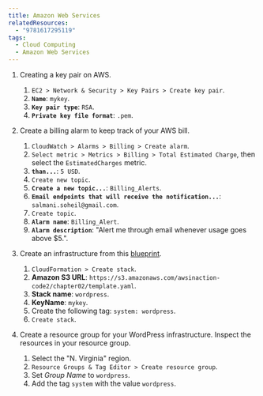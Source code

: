 ```yaml
---
title: Amazon Web Services
relatedResources:
  - "9781617295119"
tags:
  - Cloud Computing
  - Amazon Web Services
---
```


1. Creating a key pair on AWS.

   <Solution>

   1. `EC2 > Network & Security > Key Pairs > Create key pair`.
   2. **`Name`**: `mykey`.
   3. **`Key pair type`**: `RSA`.
   4. **`Private key file format`**: `.pem`.

   </Solution>

2. Create a billing alarm to keep track of your AWS bill.

   <Solution>

   1. `CloudWatch > Alarms > Billing > Create alarm`.
   2. `Select metric > Metrics > Billing > Total Estimated Charge`, then select
      the `EstimatedCharges` metric.
   3. **`than...`**: `5 USD`.
   4. `Create new topic`.
   5. **`Create a new topic...`**: `Billing_Alerts`.
   6. **`Email endpoints that will receive the notification...`**:
      `salmani.soheil@gmail.com`.
   7. `Create topic`.
   8. **`Alarm name`**: `Billing_Alert`.
   9. **`Alarm description`**: "Alert me through email whenever usage goes above
      $5.".

   </Solution>

3. Create an infrastructure from this
   [blueprint](https://s3.amazonaws.com/awsinaction-code2/chapter02/template.yaml).

   <Solution>

   1. `CloudFormation > Create stack`.
   2. **Amazon S3 URL**:
      `https://s3.amazonaws.com/awsinaction-code2/chapter02/template.yaml`.
   3. **Stack name**: `wordpress`.
   4. **KeyName**: `mykey`.
   5. Create the following tag: `system: wordpress`.
   6. `Create stack`.

   </Solution>

4. Create a resource group for your WordPress infrastructure. Inspect the
   resources in your resource group.

   <Solution>

   1. Select the "N. Virginia" region.
   2. `Resource Groups & Tag Editor > Create resource group`.
   3. Set _Group Name_ to `wordpress`.
   4. Add the tag `system` with the value `wordpress`.

   </Solution>

